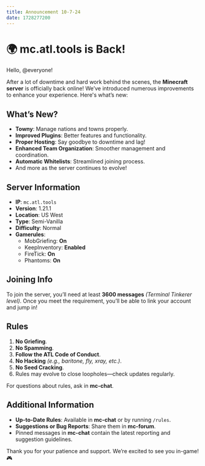 ```yaml
---
title: Announcement 10-7-24
date: 1728277200
---
```



# 🌍 **mc.atl.tools is Back!**  

Hello, @everyone!  

After a lot of downtime and hard work behind the scenes, the **Minecraft server** is officially back online! We’ve introduced numerous improvements to enhance your experience. Here's what’s new:



## **What’s New?**
- **Towny**: Manage nations and towns properly.  
- **Improved Plugins**: Better features and functionality.  
- **Proper Hosting**: Say goodbye to downtime and lag!  
- **Enhanced Team Organization**: Smoother management and coordination.  
- **Automatic Whitelists**: Streamlined joining process.  
- And more as the server continues to evolve!



## **Server Information**
- **IP**: `mc.atl.tools`  
- **Version**: 1.21.1  
- **Location**: US West  
- **Type**: Semi-Vanilla  
- **Difficulty**: Normal  
- **Gamerules**:  
  - MobGriefing: **On**  
  - KeepInventory: **Enabled**  
  - FireTick: **On**  
  - Phantoms: **On**  



## **Joining Info**
To join the server, you’ll need at least **3600 messages** *(Terminal Tinkerer level)*. Once you meet the requirement, you’ll be able to link your account and jump in!



## **Rules**
1. **No Griefing**.  
2. **No Spamming**.  
3. **Follow the ATL Code of Conduct**.  
4. **No Hacking** *(e.g., baritone, fly, xray, etc.)*.  
5. **No Seed Cracking**.  
6. Rules may evolve to close loopholes—check updates regularly.  

For questions about rules, ask in ⁠**mc-chat**.  



## **Additional Information**
- **Up-to-Date Rules**: Available in ⁠**mc-chat** or by running `/rules`.  
- **Suggestions or Bug Reports**: Share them in ⁠**mc-forum**.  
- Pinned messages in ⁠**mc-chat** contain the latest reporting and suggestion guidelines.  



Thank you for your patience and support. We’re excited to see you in-game! 🎮  
